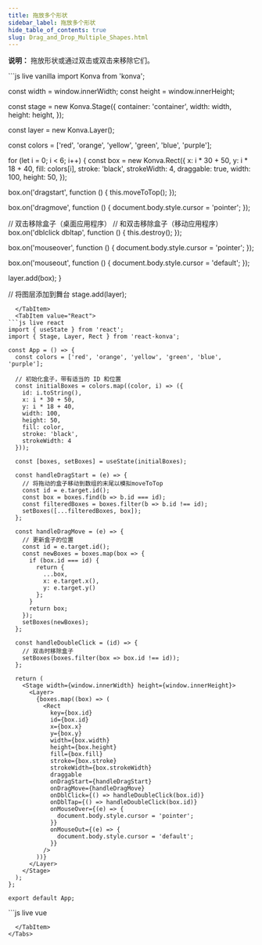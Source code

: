```yaml
---
title: 拖放多个形状
sidebar_label: 拖放多个形状
hide_table_of_contents: true
slug: Drag_and_Drop_Multiple_Shapes.html
---
```


**说明：** 拖放形状或通过双击或双击来移除它们。


<Tabs>
  <TabItem value="Vanilla" default>
```js live vanilla
import Konva from 'konva';

const width = window.innerWidth;
const height = window.innerHeight;

const stage = new Konva.Stage({
  container: 'container',
  width: width,
  height: height,
});

const layer = new Konva.Layer();

const colors = ['red', 'orange', 'yellow', 'green', 'blue', 'purple'];

for (let i = 0; i < 6; i++) {
  const box = new Konva.Rect({
    x: i * 30 + 50,
    y: i * 18 + 40,
    fill: colors[i],
    stroke: 'black',
    strokeWidth: 4,
    draggable: true,
    width: 100,
    height: 50,
  });

  box.on('dragstart', function () {
    this.moveToTop();
  });

  box.on('dragmove', function () {
    document.body.style.cursor = 'pointer';
  });
  
  // 双击移除盒子（桌面应用程序）
  // 和双击移除盒子（移动应用程序）
  box.on('dblclick dbltap', function () {
    this.destroy();
  });

  box.on('mouseover', function () {
    document.body.style.cursor = 'pointer';
  });
  
  box.on('mouseout', function () {
    document.body.style.cursor = 'default';
  });

  layer.add(box);
}

// 将图层添加到舞台
stage.add(layer);
```
  </TabItem>
  <TabItem value="React">
```js live react
import { useState } from 'react';
import { Stage, Layer, Rect } from 'react-konva';

const App = () => {
  const colors = ['red', 'orange', 'yellow', 'green', 'blue', 'purple'];
  
  // 初始化盒子，带有适当的 ID 和位置
  const initialBoxes = colors.map((color, i) => ({
    id: i.toString(),
    x: i * 30 + 50,
    y: i * 18 + 40,
    width: 100,
    height: 50,
    fill: color,
    stroke: 'black',
    strokeWidth: 4
  }));
  
  const [boxes, setBoxes] = useState(initialBoxes);
  
  const handleDragStart = (e) => {
    // 将拖动的盒子移动到数组的末尾以模拟moveToTop
    const id = e.target.id();
    const box = boxes.find(b => b.id === id);
    const filteredBoxes = boxes.filter(b => b.id !== id);
    setBoxes([...filteredBoxes, box]);
  };
  
  const handleDragMove = (e) => {
    // 更新盒子的位置
    const id = e.target.id();
    const newBoxes = boxes.map(box => {
      if (box.id === id) {
        return {
          ...box,
          x: e.target.x(),
          y: e.target.y()
        };
      }
      return box;
    });
    setBoxes(newBoxes);
  };
  
  const handleDoubleClick = (id) => {
    // 双击时移除盒子
    setBoxes(boxes.filter(box => box.id !== id));
  };

  return (
    <Stage width={window.innerWidth} height={window.innerHeight}>
      <Layer>
        {boxes.map((box) => (
          <Rect
            key={box.id}
            id={box.id}
            x={box.x}
            y={box.y}
            width={box.width}
            height={box.height}
            fill={box.fill}
            stroke={box.stroke}
            strokeWidth={box.strokeWidth}
            draggable
            onDragStart={handleDragStart}
            onDragMove={handleDragMove}
            onDblClick={() => handleDoubleClick(box.id)}
            onDblTap={() => handleDoubleClick(box.id)}
            onMouseOver={(e) => {
              document.body.style.cursor = 'pointer';
            }}
            onMouseOut={(e) => {
              document.body.style.cursor = 'default';
            }}
          />
        ))}
      </Layer>
    </Stage>
  );
};

export default App;
```
  </TabItem>
  <TabItem value="Vue">
```js live vue
<template>
  <v-stage :config="stageConfig">
    <v-layer>
      <v-rect
        v-for="box in boxes"
        :key="box.id"
        :config="box"
        @dragstart="handleDragStart"
        @dragmove="handleDragMove"
        @mouseover="handleMouseOver"
        @mouseout="handleMouseOut"
        @dblclick="handleDoubleClick"
        @dbltap="handleDoubleClick"
      />
    </v-layer>
  </v-stage>
</template>

<script setup>
import { ref } from 'vue';

const stageConfig = {
  width: window.innerWidth,
  height: window.innerHeight
};

const colors = ['red', 'orange', 'yellow', 'green', 'blue', 'purple'];

// 初始化盒子，带有适当的配置
const initialBoxes = colors.map((color, i) => ({
  id: i.toString(),
  x: i * 30 + 50,
  y: i * 18 + 40,
  width: 100,
  height: 50,
  fill: color,
  stroke: 'black',
  strokeWidth: 4,
  draggable: true
}));

const boxes = ref(initialBoxes);

const handleDragStart = (e) => {
  const id = e.target.id();
  
  // 将拖动的盒子移动到数组的末尾以模拟moveToTop
  const box = boxes.value.find(b => b.id === id);
  const filteredBoxes = boxes.value.filter(b => b.id !== id);
  boxes.value = [...filteredBoxes, box];
};

const handleDragMove = (e) => {
  const id = e.target.id();
  const index = boxes.value.findIndex(b => b.id === id);
  
  if (index !== -1) {
    // 更新位置
    const updatedBox = { ...boxes.value[index] };
    updatedBox.x = e.target.x();
    updatedBox.y = e.target.y();
    
    // 替换数组中的盒子
    const newBoxes = [...boxes.value];
    newBoxes[index] = updatedBox;
    boxes.value = newBoxes;
  }
  
  document.body.style.cursor = 'pointer';
};

const handleMouseOver = () => {
  document.body.style.cursor = 'pointer';
};

const handleMouseOut = () => {
  document.body.style.cursor = 'default';
};

const handleDoubleClick = (e) => {
  const id = e.target.id();
  // 移除盒子
  boxes.value = boxes.value.filter(box => box.id !== id);
};
</script>
```
  </TabItem>
</Tabs>
